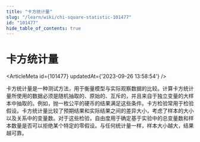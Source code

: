 ```yaml
---
title: "卡方统计量"
slug: "/learn/wiki/chi-square-statistic-101477"
id: "101477"
hide_table_of_contents: true
---
```



# 卡方统计量

<ArticleMeta id={101477} updatedAt={'2023-09-26 13:58:54'} />
<div className='border-solid border-b border-t-0 my-4 border-[var(--ifm-color-gray-300)]' />

卡方统计量是一种测试方法，用于衡量模型与实际观察数据的比较。计算卡方统计量所使用的数据必须是随机抽取的、原始的、互斥的，并且来自于独立变量的大样本中抽取的。例如，抛一枚公平的硬币的结果满足这些条件。卡方检验常用于检验假设。卡方统计量比较了预期结果和实际结果之间的差异大小，考虑了样本的大小以及关系中的变量数。对于这些检验，自由度用于确定基于实验中的总变量数和样本数量是否可以拒绝某个特定的零假设。与任何统计量一样，样本大小越大，结果越可靠。
